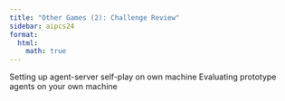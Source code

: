 ```yaml
---
title: "Other Games (2): Challenge Review"
sidebar: aipcs24
format:
  html:
    math: true
---
```


Setting up agent-server self-play on own machine
Evaluating prototype agents on your own machine
